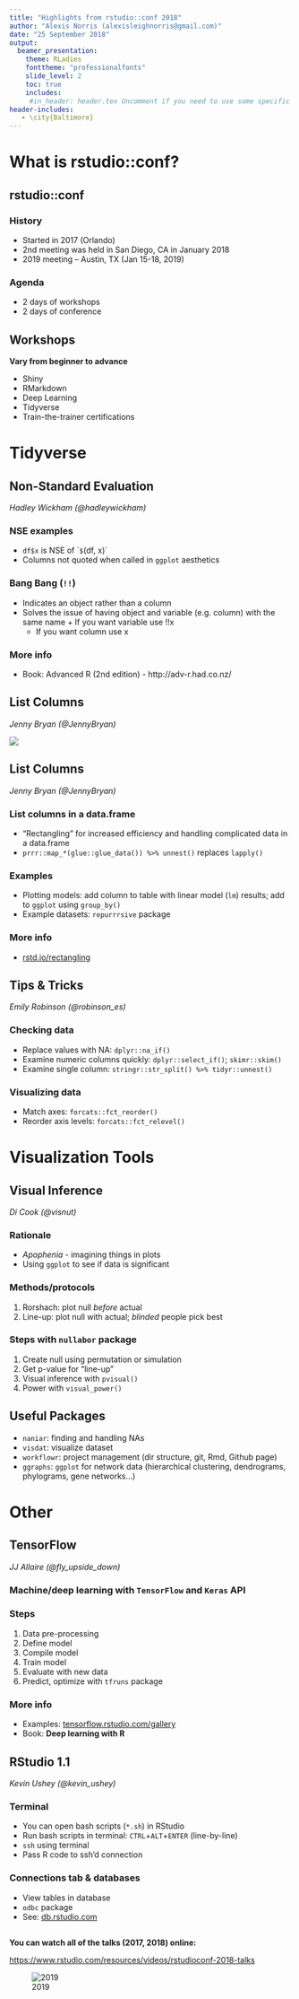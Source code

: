 ```yaml
---
title: "Highlights from rstudio::conf 2018"
author: "Alexis Norris (alexisleighnorris@gmail.com)"
date: "25 September 2018"
output:
  beamer_presentation:
    theme: RLadies
    fonttheme: "professionalfonts"
    slide_level: 2
    toc: true
    includes:
     #in_header: header.tex Uncomment if you need to use some specific packages and put in this file
header-includes:
   - \city{Baltimore}
---
```


# What is rstudio::conf?

## rstudio::conf  

### **History**  
* Started in 2017 (Orlando)  
* 2nd meeting was held in San Diego, CA in January 2018  
* 2019 meeting – Austin, TX (Jan 15-18, 2019)  

### **Agenda**  
* 2 days of workshops  
* 2 days of conference  

## Workshops
**Vary from beginner to advance**  

* Shiny  
* RMarkdown  
* Deep Learning  
* Tidyverse  
* Train-the-trainer certifications  

<!-- \begin{center} -->
<!-- \includegraphics[width=0.7\textwidth]{Woman_package.png} -->
<!-- \end{center} -->


# Tidyverse  
## Non-Standard Evaluation  
*Hadley Wickham (@hadleywickham)*  

### **NSE examples**
* `df$x` is NSE of ``$`(df, x)`  
* Columns not quoted when called in `ggplot` aesthetics  

### **Bang Bang (`!!`)**
* Indicates an object rather than a column  
* Solves the issue of having object and variable (e.g. column) with the same name   + If you want variable use !!x  
  + If you want column use x  

### **More info**
* Book: Advanced R (2nd edition) - http://adv-r.had.co.nz/

## List Columns  
*Jenny Bryan (@JennyBryan)*  

![](list-cols.png)

## List Columns  
*Jenny Bryan (@JennyBryan)*  

### **List columns in a data.frame**  
* "Rectangling" for increased efficiency and handling complicated data in a data.frame  
* `prrr::map_*(glue::glue_data()) %>% unnest()` replaces `lapply()`  

### **Examples** 
* Plotting models: add column to table with linear model (`lm`) results; add to `ggplot` using `group_by()`  
* Example datasets: `repurrrsive` package  

### **More info**   
* [rstd.io/rectangling](rstd.io/rectangling)  


## Tips & Tricks  
*Emily Robinson (@robinson_es)*  

### **Checking data**  
  * Replace values with NA: `dplyr::na_if()`  
  * Examine numeric columns quickly: `dplyr::select_if()`; `skimr::skim()`  
  * Examine single column: `stringr::str_split() %>% tidyr::unnest()`  
  
### **Visualizing data**   
  * Match axes: `forcats::fct_reorder()`  
  * Reorder axis levels: `forcats::fct_relevel()`  


# Visualization Tools    
## Visual Inference   
*Di Cook (@visnut)*    

### **Rationale**    
* *Apophenia* - imagining things in plots  
* Using `ggplot` to see if data is significant   

### **Methods/protocols** 
  1. Rorshach: plot null *before* actual  
  2. Line-up: plot null with actual; *blinded* people pick best  
  
### **Steps with `nullabor` package**  
  1. Create null using permutation or simulation
  2. Get p-value for "line-up"  
  3. Visual inference with `pvisual()`  
  4. Power with `visual_power()`  

## Useful Packages   
* `naniar`: finding and handling NAs  
* `visdat`: visualize dataset  
* `workflowr`: project management (dir structure, git, Rmd, Github page)  
* `ggraphs`: `ggplot` for network data (hierarchical clustering, dendrograms, phylograms, gene networks…)  


# Other 
## TensorFlow  
*JJ Allaire (@fly_upside_down)*  

### Machine/deep learning with `TensorFlow` and `Keras` API  

### **Steps**  
  1. Data pre-processing  
  2. Define model  
  3. Compile model  
  4. Train model  
  5. Evaluate with new data  
  6. Predict, optimize with `tfruns` package    

### **More info**
  * Examples: [tensorflow.rstudio.com/gallery](tensorflow.rstudio.com/gallery)  
  * Book: **Deep learning with R**  

## RStudio 1.1  
*Kevin Ushey (@kevin_ushey)*  

### **Terminal**  
  * You can open bash scripts (`*.sh`) in RStudio
  * Run bash scripts in terminal: `CTRL`+`ALT`+`ENTER` (line-by-line)  
  * `ssh` using terminal  
  * Pass R code to ssh’d connection  
  
### **Connections tab & databases**  
  * View tables in database  
  * `odbc` package  
  * See: [db.rstudio.com](db.rstudio.com)  

##    
> \textbf{\huge\color{rladiespurple}{{Thank you!}}}  

>  

**You can watch all of the talks (2017, 2018) online:**   

[https://www.rstudio.com/resources/videos/rstudioconf-2018-talks](https://www.rstudio.com/resources/videos/rstudioconf-2018-talks)  

>  

![2019](RStudioConf2019_banner.png)
